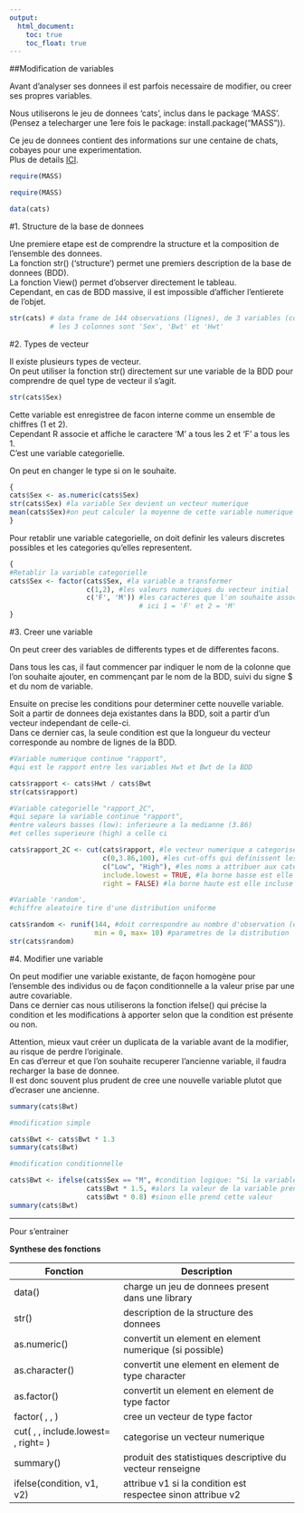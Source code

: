 ```yaml
---
output:
  html_document:
    toc: true
    toc_float: true
---
```

##Modification de variables

Avant d'analyser ses donnees il est parfois necessaire de modifier, ou creer ses propres variables.   

Nous utiliserons le jeu de donnees 'cats', inclus dans le package 'MASS'.    
(Pensez a telecharger une 1ere fois le package: install.package("MASS")).   

Ce jeu de donnees contient des informations sur une centaine de chats, cobayes pour une experimentation.   
Plus de details [ICI](https://vincentarelbundock.github.io/Rdatasets/doc/MASS/cats.html).   

```r
require(MASS)
```
```r
require(MASS)
```

```r
data(cats)
```

#1. Structure de la base de donnees

Une premiere etape est de comprendre la structure et la composition de l'ensemble des donnees.    
La fonction str() ('structure') permet une premiers description de la base de donnees (BDD).   
La fonction View() permet d'observer directement le tableau.    
Cependant, en cas de BDD massive, il est impossible d'afficher l'entierete de l'objet.        

```r
str(cats) # data frame de 144 observations (lignes), de 3 variables (colonnes)
          # les 3 colonnes sont 'Sex', 'Bwt' et 'Hwt'
```

#2. Types de vecteur

Il existe plusieurs types de vecteur.    
On peut utiliser la fonction str() directement sur une variable de la BDD pour comprendre de quel type de vecteur il s'agit.    

```r
str(cats$Sex)
```

Cette variable est enregistree de facon interne comme un ensemble de chiffres (1 et 2).   
Cependant R associe et affiche le caractere 'M' a tous les 2 et 'F' a tous les 1.   
C'est une variable categorielle.    

On peut en changer le type si on le souhaite.   

```r
{
cats$Sex <- as.numeric(cats$Sex)
str(cats$Sex) #la variable Sex devient un vecteur numerique
mean(cats$Sex)#on peut calculer la moyenne de cette variable numerique (meme si ca n'as pas de sens dans notre cas)
}
```

Pour retablir une variable categorielle, on doit definir les valeurs discretes possibles et les categories qu'elles representent.    

```r
{
#Retablir la variable categorielle
cats$Sex <- factor(cats$Sex, #la variable a transformer
                   c(1,2), #les valeurs numeriques du vecteur initial
                   c('F', 'M')) #les caracteres que l'on souhaite associer a chaques valeurs numeriqes
                                # ici 1 = 'F' et 2 = 'M'
}
```

#3. Creer une variable

On peut creer des variables de differents types et de differentes facons.    

Dans tous les cas, il faut commencer par indiquer le nom de la colonne que l’on souhaite ajouter, en commençant par le nom de la BDD, suivi du signe $ et du nom de variable.    

Ensuite on precise les conditions pour determiner cette nouvelle variable.   
Soit a partir de donnees deja existantes dans la BDD, soit a partir d'un vecteur independant de celle-ci.   
Dans ce dernier cas, la seule condition est que la longueur du vecteur corresponde au nombre de lignes de la BDD.   

```r
#Variable numerique continue "rapport",
#qui est le rapport entre les variables Hwt et Bwt de la BDD

cats$rapport <- cats$Hwt / cats$Bwt
str(cats$rapport)
```

```r
#Variable categorielle "rapport_2C",
#qui separe la variable continue "rapport",
#entre valeurs basses (low): inferieure a la medianne (3.86)
#et celles superieure (high) a celle ci

cats$rapport_2C <- cut(cats$rapport, #le vecteur numerique a categoriser
                       c(0,3.86,100), #les cut-offs qui definissent les categories
                       c("Low", "High"), #les noms a attribuer aux categories
                       include.lowest = TRUE, #la borne basse est elle incluse dans l'interval ?
                       right = FALSE) #la borne haute est elle incluse dans l'interval ?
```

```r
#Variable 'random',
#chiffre aleatoire tire d'une distribution uniforme

cats$random <- runif(144, #doit correspondre au nombre d'observation (de lignes) dans la BDD
                     min = 0, max= 10) #parametres de la distribution
str(cats$random)
```

#4. Modifier une variable

On peut modifier une variable existante, de façon homogène pour l’ensemble des individus ou de façon conditionnelle a la valeur prise par une autre covariable.      
Dans ce dernier cas nous utiliserons la fonction ifelse() qui précise la condition et les modifications à apporter selon que la condition est présente ou non.    

    
Attention, mieux vaut créer un duplicata de la variable avant de la modifier, au risque de perdre l’originale.    
En cas d'erreur et que l'on souhaite recuperer l'ancienne variable, il faudra recharger la base de donnee.     
Il est donc souvent plus prudent de cree une nouvelle variable plutot que d'ecraser une ancienne.

```r
summary(cats$Bwt)

#modification simple

cats$Bwt <- cats$Bwt * 1.3
summary(cats$Bwt)

#modification conditionnelle

cats$Bwt <- ifelse(cats$Sex == "M", #condition logique: "Si la variable Sex prend la valeur "M""
                   cats$Bwt * 1.5, #alors la valeur de la variable prend cette valeur
                   cats$Bwt * 0.8) #sinon elle prend cette valeur
summary(cats$Bwt)
```

**************

Pour s'entrainer

**Synthese des fonctions**

| Fonction                            | Description                                               |
|-------------------------------------|-----------------------------------------------------------|
| data()                              | charge un jeu de donnees present dans une library         |
| str()                               | description de la structure des donnees                   |
| as.numeric()                        | convertit un element en element numerique (si possible)   |
| as.character()                      | convertit une element en element de type character        |
| as.factor()                         | convertit un element en element de type factor            |
| factor( , , )                       | cree un vecteur de type factor                            |
| cut( , , include.lowest= , right= ) | categorise un vecteur numerique                           |
| summary()                           | produit des statistiques descriptive du vecteur renseigne |
| ifelse(condition, v1, v2)           | attribue v1 si la condition est respectee sinon attribue v2 |